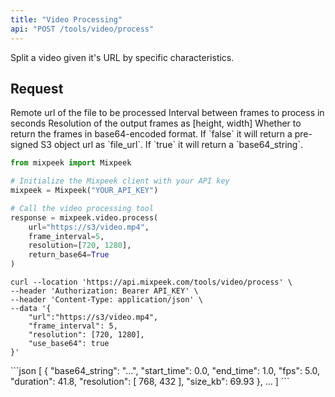 ```yaml
---
title: "Video Processing"
api: "POST /tools/video/process"
---
```


Split a video given it's URL by specific characteristics.

## Request

<ParamField body="url" type="string" required>
  Remote url of the file to be processed
</ParamField>

<ParamField body="frame_interval" type="integer" optional>
  Interval between frames to process in seconds
</ParamField>

<ParamField body="resolution" type="array" optional>
  Resolution of the output frames as [height, width]
</ParamField>

<ParamField body="use_base64" type="boolean" optional>
  Whether to return the frames in base64-encoded format. If `false` it will
  return a pre-signed S3 object url as `file_url`. If `true` it will return a
  `base64_string`.
</ParamField>

<RequestExample>

```python Python
from mixpeek import Mixpeek

# Initialize the Mixpeek client with your API key
mixpeek = Mixpeek("YOUR_API_KEY")

# Call the video processing tool
response = mixpeek.video.process(
    url="https://s3/video.mp4",
    frame_interval=5,
    resolution=[720, 1280],
    return_base64=True
)
```

```shell Shell
curl --location 'https://api.mixpeek.com/tools/video/process' \
--header 'Authorization: Bearer API_KEY' \
--header 'Content-Type: application/json' \
--data '{
    "url":"https://s3/video.mp4",
    "frame_interval": 5,
    "resolution": [720, 1280],
    "use_base64": true
}'
```

</RequestExample>

<ResponseExample>
  ```json
[
    {
        "base64_string": "...",                
        "start_time": 0.0,
        "end_time": 1.0,
        "fps": 5.0,
        "duration": 41.8,
        "resolution": [
            768,
            432
        ],
        "size_kb": 69.93
    },
    ...
]
  ```
</ResponseExample>
